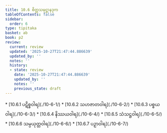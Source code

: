 ```yaml
---
title: 10.6 စိတ္တသမုဋ္ဌာနဒုက
tableOfContents: false
sidebar:
  order: 6
type: tipitaka
basket: ab
book: p2
review:
  current: review
  updated: '2025-10-27T21:47:44.886639'
  updated_by: ''
  notes: ''
  history:
  - state: review
    date: '2025-10-27T21:47:44.886639'
    updated_by: ''
    notes: ''
    previous_state: draft
---
```



<ReviewStatus review={frontmatter.review} showDetails={true} />

<HypothesisAnnotation frontmatter={frontmatter} />

<DynamicBreadcrumb />



<TableOfContents book="p2" section="10.6">
* [10.6.1 ပဋိစ္စဝါရ](./10-6-1/)
* [10.6.2 သဟဇာတဝါရ](./10-6-2/)
* [10.6.3 ပစ္စယဝါရ](./10-6-3/)
* [10.6.4 နိဿယဝါရ](./10-6-4/)
* [10.6.5 သံသဋ္ဌဝါရ](./10-6-5/)
* [10.6.6 သမ္ပယုတ္တဝါရ](./10-6-6/)
* [10.6.7 ပဉှာဝါရ](./10-6-7/)
</TableOfContents>